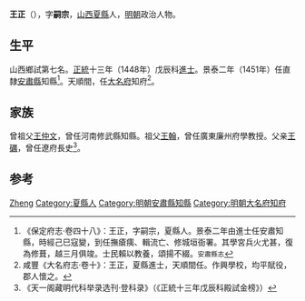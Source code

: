 {{Otheruses|other=名为王正的其他人物|王正}}
{{Otheruses|other=名为王嗣宗的其他人物|王嗣宗}}
{{明清人物信息框
| 姓名 = 王正
| 原名 =
| 圖片名稱 = 
| 圖片大小 = 220px
| 圖片說明 = 
| 最高職務 = 直隸大名府知府
| 國家 = 大明
| 爵位 =
| 籍貫 = [[山西|山西]][[平陽府|平陽府]][[解州|解州]][[夏縣|夏縣]]民籍
| 族裔 = 
| 字號 = 字嗣宗
| 室名 = 
| 諡號 = 
| 出生日期 = 生年不詳
| 出生地點 = 
| 逝世日期 = 卒年不詳
| 逝世地點 = 
| 墓葬 =
| 配偶 =
| 親屬 = 
| 出身 = 
*正統十三年戊辰科同進士出身
| 經歷 = 
| 著作 =
}}

'''王正'''（{{bd|1420年||？}}），字'''嗣宗'''，[[山西|山西]][[夏縣|夏縣]]人，[[明朝|明朝]]政治人物。

== 生平 ==
山西鄉試第七名。[[正统_(年号)|正統]]十三年（1448年）戊辰科[[進士|進士]]。景泰二年（1451年）任直隸[[安肅縣|安肅縣]]知縣<ref>《保定府志·卷四十八》：王正，字嗣宗，夏縣人。景泰二年由進士任安肅知縣，時經己巳寇變，到任撫瘡痍、輯流亡、修城垣衙署。其學宮兵火尤甚，復為修葺，越三月俱竣。士民賴以教養，頌揚不綴。<small>安肅縣志</small></ref>。天順間，任[[大名府|大名府]]知府<ref>咸豐《大名府志·卷十》：王正，夏縣進士，天順間任。作興學校，均平賦役，郡人懷之。</ref>。

== 家族 ==
曾祖父[[王仲文|王仲文]]，曾任河南修武縣知縣。祖父[[王翰|王翰]]，曾任廣東廉州府學教授。父亲[[王礪|王礪]]，曾任遼府長史<ref>《天一阁藏明代科举录选刊·登科录》（《正統十三年戊辰科殿試金榜》）</ref>。

== 参考 ==
{{reflist}}

{{正統十三年戊辰科殿試金榜}}

{{Authority control}}

{{DEFAULTSORT:Wang王}}
[[Category:王姓|Zheng]]
[[Category:夏縣人|Category:夏縣人]]
[[Category:明朝安肅縣知縣|Category:明朝安肅縣知縣]]
[[Category:明朝大名府知府|Category:明朝大名府知府]]


{{明朝人物小作品}}